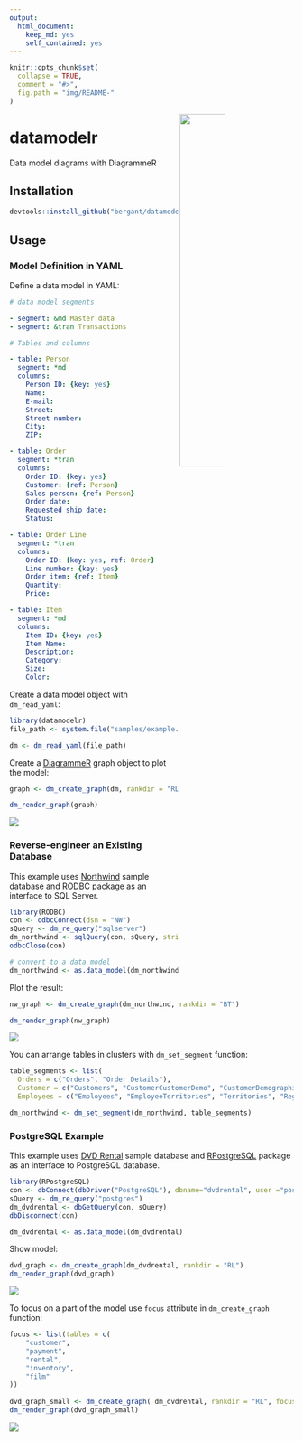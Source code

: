 ```yaml
---
output: 
  html_document: 
    keep_md: yes
    self_contained: yes
---
```


```r
knitr::opts_chunk$set(
  collapse = TRUE,
  comment = "#>",
  fig.path = "img/README-"
)
```

<img width="40%" align="right" src="img/sample.png" />

# datamodelr
Data model diagrams with DiagrammeR

## Installation

```r
devtools::install_github("bergant/datamodelr")
```


## Usage

### Model Definition in YAML

Define a data model in YAML:

```yaml
# data model segments

- segment: &md Master data
- segment: &tran Transactions

# Tables and columns

- table: Person
  segment: *md
  columns:
    Person ID: {key: yes}
    Name:
    E-mail:
    Street:
    Street number:
    City:
    ZIP:

- table: Order
  segment: *tran
  columns:
    Order ID: {key: yes}
    Customer: {ref: Person}
    Sales person: {ref: Person}
    Order date:
    Requested ship date:
    Status:

- table: Order Line
  segment: *tran
  columns:
    Order ID: {key: yes, ref: Order}
    Line number: {key: yes}
    Order item: {ref: Item}
    Quantity:
    Price:

- table: Item
  segment: *md
  columns:
    Item ID: {key: yes}
    Item Name:
    Description:
    Category:
    Size:
    Color:
```

Create a data model object with `dm_read_yaml`:

```r
library(datamodelr)
file_path <- system.file("samples/example.yml", package = "datamodelr")

dm <- dm_read_yaml(file_path)
```

Create a [DiagrammeR](https://cran.r-project.org/package=DiagrammeR) graph object
to plot the model:

```r
graph <- dm_create_graph(dm, rankdir = "RL")

dm_render_graph(graph)
```

![](img/sample.png)

### Reverse-engineer an Existing Database

This example uses [Northwind](https://northwinddatabase.codeplex.com/) sample
database and [RODBC](http://CRAN.R-project.org/package=RODBC) 
package as an interface to SQL Server.

```r
library(RODBC)
con <- odbcConnect(dsn = "NW")
sQuery <- dm_re_query("sqlserver")
dm_northwind <- sqlQuery(con, sQuery, stringsAsFactors = FALSE, errors=TRUE)
odbcClose(con)

# convert to a data model
dm_northwind <- as.data_model(dm_northwind)
```

Plot the result:

```r
nw_graph <- dm_create_graph(dm_northwind, rankdir = "BT")

dm_render_graph(nw_graph)
```

![](img/northwind.png)

You can arrange tables in clusters with `dm_set_segment` function: 

```r
table_segments <- list(
  Orders = c("Orders", "Order Details"),
  Customer = c("Customers", "CustomerCustomerDemo", "CustomerDemographics"),
  Employees = c("Employees", "EmployeeTerritories", "Territories", "Region") )

dm_northwind <- dm_set_segment(dm_northwind, table_segments)

```


### PostgreSQL Example

This example uses [DVD Rental](http://www.postgresqltutorial.com/postgresql-sample-database/) 
sample database and [RPostgreSQL](https://cran.r-project.org/package=RPostgreSQL) 
package as an interface to PostgreSQL database. 

```r

library(RPostgreSQL)
con <- dbConnect(dbDriver("PostgreSQL"), dbname="dvdrental", user ="postgres")
sQuery <- dm_re_query("postgres")
dm_dvdrental <- dbGetQuery(con, sQuery) 
dbDisconnect(con)

dm_dvdrental <- as.data_model(dm_dvdrental)

```

Show model:
```r
dvd_graph <- dm_create_graph(dm_dvdrental, rankdir = "RL")
dm_render_graph(dvd_graph)
```

![](img/dvdrental.png)

To focus on a part of the model use `focus` attribute in `dm_create_graph` function:
```r
focus <- list(tables = c(
    "customer",
    "payment", 
    "rental",
    "inventory",
    "film"
))
    
dvd_graph_small <- dm_create_graph( dm_dvdrental, rankdir = "RL", focus = focus)
dm_render_graph(dvd_graph_small)
```

![](img/dvdrental_small.png)
